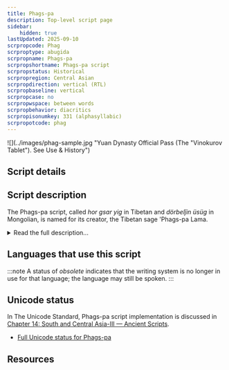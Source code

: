 ```yaml
---
title: Phags-pa
description: Top-level script page
sidebar:
    hidden: true
lastUpdated: 2025-09-10
scrpropcode: Phag
scrproptype: abugida
scrpropname: Phags-pa
scrpropshortname: Phags-pa script
scrpropstatus: Historical
scrpropregion: Central Asian
scrpropdirection: vertical (RTL)
scrpropbaseline: vertical
scrpropcase: no
scrpropwspace: between words
scrpropbehavior: diacritics
scrpropisonumkey: 331 (alphasyllabic)
scrpropotcode: phag
---
```



![](../images/phag-sample.jpg "Yuan Dynasty Official Pass (The "Vinokurov Tablet"). See Use & History")

## Script details

<ScriptDetails />

## Script description

The Phags-pa script, called _hor gsar yig_ in Tibetan and _dörbelǰin üsüg_ in Mongolian, is named for its creator, the Tibetan sage 'Phags-pa Lama.

<details>
<summary>Read the full description...</summary>'Phags-pa was appointed 'National Preceptor' in 1264 by the emperor Kublai Khan, by whom he was ordered to devise a script in which all the languages of his empire - including Tibetan, Uyghur, Mongolian and Chinese - could be written. The new script met with limited success and only scanty accounts of its creation exist in the biographies written by 'Phags pa's disciples. Until the 1980s the bulk of research into the Phags-pa script was done outside of the old Mongol Empire and the script was thought to have enjoyed very limited use. However in the last twenty years there has been an increase in research into the script in China and Mongolia, which has uncovered more material than was previously thought to exist. Even taking these new discoveries into account, it still appears that Phags-pa use was sporadic.

The shapes of the letters were based in part on Tibetan _dbu can_ letters. There are forty-one letters used for writing Phags-pa. The script is an abugida; each letter represents either an independent vowel or a CV syllable having the inherent vowel /a/. Post-consonantal vowels other than /a/ are written using diacritics written linearly after (that is, below) the preceding consonant.

There are two versions of the script, one for writing texts and one for use on seals.
</details>

## Languages that use this script

:::note
A status of _obsolete_ indicates that the writing system is no longer in use for that language; the language may still be spoken.
:::

<WsList script='Phag' wsMax='5' />

## Unicode status

In The Unicode Standard, Phags-pa script implementation is discussed in [Chapter 14: South and Central Asia-III — Ancient Scripts](https://www.unicode.org/versions/latest/core-spec/chapter-14/#G40430).

- [Full Unicode status for Phags-pa](/scrlang/unicode/phag-unicode)



## Resources

<ScriptResources detailSummary='seemore' />

